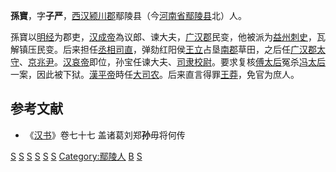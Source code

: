 '''孫寶'''，字'''子严'''，[[西汉|西汉]][[颍川郡|颍川郡]]鄢陵县（今[[河南省|河南省]][[鄢陵县|鄢陵县]]北）人。

孫寶以[[明经|明经]]为郡吏，[[汉成帝|汉成帝]]為议郎、谏大夫，[[广汉郡|广汉郡]]民变，他被派为[[益州|益州]][[刺史|刺史]]，瓦解镇压民变。后来担任[[丞相司直|丞相司直]]，弹劾红阳侯[[王立|王立]]占垦[[南郡|南郡]]草田，之后任[[广汉郡|广汉郡]][[太守|太守]]、[[京兆尹|京兆尹]]。[[汉哀帝|汉哀帝]]即位，孙宝任谏大夫、[[司隶校尉|司隶校尉]]。要求复核[[傅太后|傅太后]]冤杀[[馮媛|冯太后]]一案，因此被下狱。[[漢平帝|漢平帝]]時任[[大司农|大司农]]。后来直言得罪[[王莽|王莽]]，免官为庶人。

==参考文献==
*《[[汉书|汉书]]》卷七十七 盖诸葛刘郑'''孙'''毋将何传

{{DEFAULTSORT:S}}
[[Category:西汉太守|S]]
[[Category:西汉大司农|S]]
[[Category:西汉刺史|S]]
[[Category:西汉京兆尹|S]]
[[Category:西汉議郎|S]]
[[Category:西汉諫大夫|S]]
[[Category:鄢陵人|Category:鄢陵人]]
[[Category:孙姓|B]]
[[Category:西漢司隷校尉|S]]
